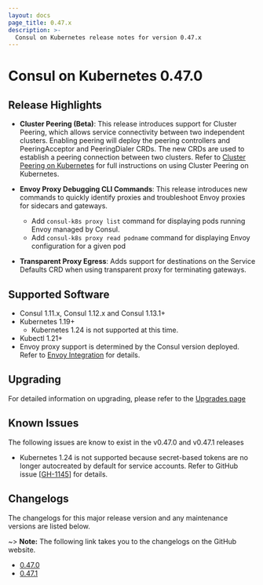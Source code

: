 ```yaml
---
layout: docs
page_title: 0.47.x
description: >-
  Consul on Kubernetes release notes for version 0.47.x
---
```


# Consul on Kubernetes 0.47.0

## Release Highlights

- **Cluster Peering (Beta)**: This release introduces support for Cluster Peering, which allows service connectivity between two independent clusters. Enabling peering will deploy the peering controllers and PeeringAcceptor and PeeringDialer CRDs. The new CRDs are used to establish a peering connection between two clusters. Refer to [Cluster Peering on Kubernetes](/docs/connect/cluster-peering/k8s) for full instructions on using Cluster Peering on Kubernetes.
  
- **Envoy Proxy Debugging CLI Commands**: This release introduces new commands to quickly identify proxies and troubleshoot Envoy proxies for sidecars and gateways. 
  * Add `consul-k8s proxy list` command for displaying pods running Envoy managed by Consul. 
  * Add `consul-k8s proxy read podname` command for displaying Envoy configuration for a given pod

- **Transparent Proxy Egress**: Adds support for destinations on the Service Defaults CRD when using transparent proxy for terminating gateways.

## Supported Software

- Consul 1.11.x, Consul 1.12.x and Consul 1.13.1+
- Kubernetes 1.19+
  - Kubernetes 1.24 is not supported at this time.
- Kubectl 1.21+
- Envoy proxy support is determined by the Consul version deployed. Refer to
  [Envoy Integration](/docs/connect/proxies/envoy) for details.

## Upgrading

For detailed information on upgrading, please refer to the [Upgrades page](/docs/k8s/upgrade)

## Known Issues

The following issues are know to exist in the v0.47.0 and v0.47.1 releases

- Kubernetes 1.24 is not supported because secret-based tokens are no longer autocreated by default for service accounts. Refer to GitHub issue
  [[GH-1145](https://github.com/hashicorp/consul-k8s/issues/1145)] for
  details.

## Changelogs

The changelogs for this major release version and any maintenance versions are listed below.

~> **Note:** The following link takes you to the changelogs on the GitHub website.

- [0.47.0](https://github.com/hashicorp/consul-k8s/releases/tag/v0.47.0)
- [0.47.1](https://github.com/hashicorp/consul-k8s/releases/tag/v0.47.1)
